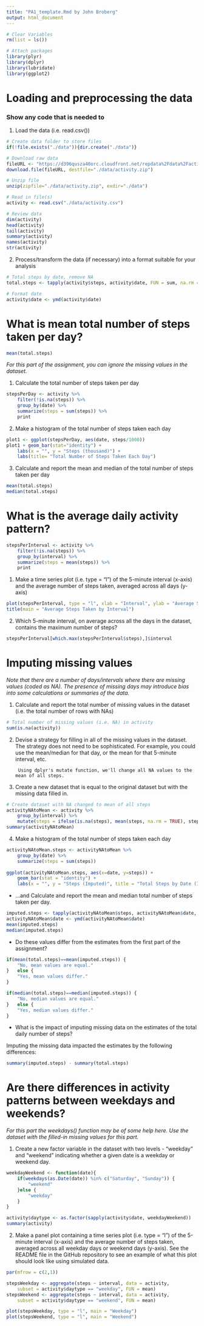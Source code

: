 ---
title: "PA1_template.Rmd by John Broberg"
output: html_document
---


```{r echo = TRUE, results= "hide"}
# Clear Variables
rm(list = ls())

# Attach packages
library(plyr)
library(dplyr)
library(lubridate)
library(ggplot2)

```

# Loading and preprocessing the data

### Show any code that is needed to

1. Load the data (i.e. read.csv())

```{r echo = TRUE}
# Create data folder to store files
if(!file.exists("./data")){dir.create("./data")}

# Download raw data
fileURL <- "https://d396qusza40orc.cloudfront.net/repdata%2Fdata%2Factivity.zip"
download.file(fileURL, destfile="./data/activity.zip")

# Unzip file
unzip(zipfile="./data/activity.zip", exdir="./data")

# Read in file(s)
activity <- read.csv("./data/activity.csv")

# Review data
dim(activity)
head(activity)
tail(activity)
summary(activity)
names(activity)
str(activity)

```
2. Process/transform the data (if necessary) into a format suitable for your analysis

```{r, echo = TRUE}
# Total steps by date, remove NA
total.steps <- tapply(activity$steps, activity$date, FUN = sum, na.rm = TRUE)

# Format date
activity$date <- ymd(activity$date)
```

# What is mean total number of steps taken per day?
```{r, echo = TRUE}
mean(total.steps)
```
*For this part of the assignment, you can ignore the missing values in the dataset.*

1. Calculate the total number of steps taken per day
```{r, echo = TRUE}
stepsPerDay <- activity %>%
    filter(!is.na(steps)) %>%
    group_by(date) %>%
    summarize(steps = sum(steps)) %>%
    print
```

2. Make a histogram of the total number of steps taken each day
```{r, echo = TRUE}
plot1 <- ggplot(stepsPerDay, aes(date, steps/1000))
plot1 + geom_bar(stat="identity") + 
    labs(x = "", y = "Steps (thousand)") +
    labs(title= "Total Number of Steps Taken Each Day")
```

3. Calculate and report the mean and median of the total number of steps taken per day
```{r, echo = TRUE}
mean(total.steps)
median(total.steps)
```

# What is the average daily activity pattern?
```{r, echo = TRUE}
stepsPerInterval <- activity %>%
    filter(!is.na(steps)) %>%
    group_by(interval) %>%
    summarize(steps = mean(steps)) %>%
    print
```

1. Make a time series plot (i.e. type = "l") of the 5-minute interval (x-axis) and the average number of steps taken, averaged across all days (y-axis)
```{r, echo = TRUE}
plot(stepsPerInterval, type = "l", xlab = "Interval", ylab = "Average Steps")
title(main = "Average Steps Taken by Interval")
```

2. Which 5-minute interval, on average across all the days in the dataset, contains the maximum number of steps?
```{r, echo = TRUE}
stepsPerInterval[which.max(stepsPerInterval$steps),]$interval
```

# Imputing missing values

*Note that there are a number of days/intervals where there are missing values (coded as NA). The presence of missing days may introduce bias into some calculations or summaries of the data.*

1. Calculate and report the total number of missing values in the dataset (i.e. the total number of rows with NAs)
```{r, echo = TRUE}
# Total number of missing values (i.e. NA) in activity
sum(is.na(activity))
```

2. Devise a strategy for filling in all of the missing values in the dataset. The strategy does not need to be sophisticated. For example, you could use the mean/median for that day, or the mean for that 5-minute interval, etc.

        Using dplyr's mutate function, we'll change all NA values to the mean of all steps.

3. Create a new dataset that is equal to the original dataset but with the missing data filled in.
```{r, echo = TRUE}
# Create dataset with NA changed to mean of all steps
activityNAtoMean <- activity %>%
    group_by(interval) %>%
    mutate(steps = ifelse(is.na(steps), mean(steps, na.rm = TRUE), steps))
summary(activityNAtoMean)
```

4. Make a histogram of the total number of steps taken each day
```{r, echo = TRUE}
activityNAtoMean.steps <- activityNAtoMean %>%
    group_by(date) %>%
    summarize(steps = sum(steps))
    
ggplot(activityNAtoMean.steps, aes(x=date, y=steps)) +
    geom_bar(stat = "identity") +
    labs(x = "", y = "Steps (Imputed)", title = "Total Steps by Date (Imputed)")
```

- ...and Calculate and report the mean and median total number of steps taken per day. 
```{r, echo = TRUE}
imputed.steps <- tapply(activityNAtoMean$steps, activityNAtoMean$date, FUN = sum, na.rm = TRUE)
activityNAtoMean$date <- ymd(activityNAtoMean$date)
mean(imputed.steps)
median(imputed.steps)
```

- Do these values differ from the estimates from the first part of the assignment? 
```{r, echo = TRUE}
if(mean(total.steps)==mean(imputed.steps)) {
    "No, mean values are equal."
}   else {
    "Yes, mean values differ."
}

if(median(total.steps)==median(imputed.steps)) {
    "No, median values are equal." 
}   else {
    "Yes, median values differ."
}
```

- What is the impact of imputing missing data on the estimates of the total daily number of steps?

Imputing the missing data impacted the estimates by the following differences:
```{r, echo = TRUE}
summary(imputed.steps) - summary(total.steps)
```

# Are there differences in activity patterns between weekdays and weekends?

*For this part the weekdays() function may be of some help here. Use the dataset with the filled-in missing values for this part.*

1. Create a new factor variable in the dataset with two levels - "weekday" and "weekend" indicating whether a given date is a weekday or weekend day.
```{r, echo = TRUE}
weekdayWeekend <- function(date){
    if(weekdays(as.Date(date)) %in% c("Saturday", "Sunday")) {
        "weekend"
    }else {
        "weekday"
    }
}

activity$daytype <- as.factor(sapply(activity$date, weekdayWeekend))
summary(activity)
```

2. Make a panel plot containing a time series plot (i.e. type = "l") of the 5-minute interval (x-axis) and the average number of steps taken, averaged across all weekday days or weekend days (y-axis). See the README file in the GitHub repository to see an example of what this plot should look like using simulated data.
```{r, echo = TRUE}
par(mfrow = c(2,1))

stepsWeekday <- aggregate(steps ~ interval, data = activity, 
    subset = activity$daytype == "weekday", FUN = mean)
stepsWeekend <- aggregate(steps ~ interval, data = activity, 
    subset = activity$daytype == "weekend", FUN = mean)

plot(stepsWeekday, type = "l", main = "Weekday")
plot(stepsWeekend, type = "l", main = "Weekend")
```



